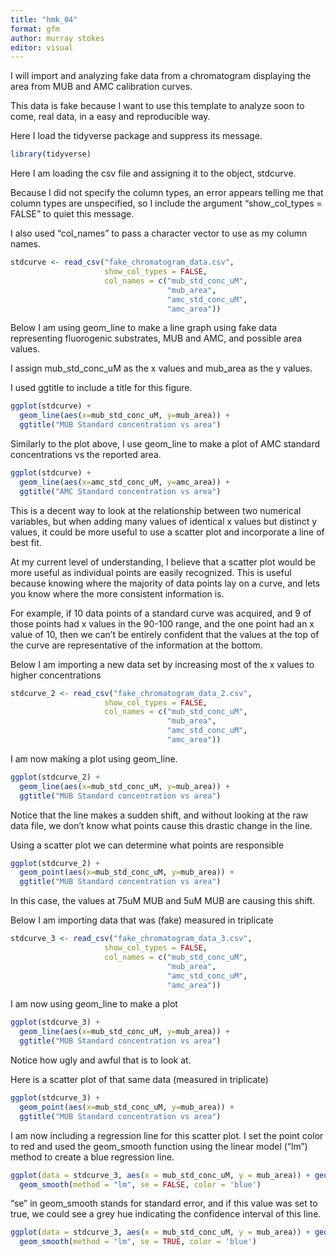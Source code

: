 ```yaml
---
title: "hmk_04"
format: gfm
author: murray stokes
editor: visual
---
```


I will import and analyzing fake data from a chromatogram displaying the area from MUB and AMC calibration curves.

This data is fake because I want to use this template to analyze soon to come, real data, in a easy and reproducible way.

Here I load the tidyverse package and suppress its message.

```r
library(tidyverse)
```

Here I am loading the csv file and assigning it to the object, stdcurve.

Because I did not specify the column types, an error appears telling me that column types are unspecified, so I include the argument "show_col_types = FALSE" to quiet this message.

I also used "col_names" to pass a character vector to use as my column names.

```r
stdcurve <- read_csv("fake_chromatogram_data.csv",
                     show_col_types = FALSE,
                     col_names = c("mub_std_conc_uM",
                                   "mub_area",
                                   "amc_std_conc_uM",
                                   "amc_area"))
```

Below I am using geom_line to make a line graph using fake data representing fluorogenic substrates, MUB and AMC, and possible area values.

I assign mub_std_conc_uM as the x values and mub_area as the y values.

I used ggtitle to include a title for this figure.

```r
ggplot(stdcurve) +
  geom_line(aes(x=mub_std_conc_uM, y=mub_area)) +
  ggtitle("MUB Standard concentration vs area")
```

Similarly to the plot above, I use geom_line to make a plot of AMC standard concentrations vs the reported area.

```r
ggplot(stdcurve) +
  geom_line(aes(x=amc_std_conc_uM, y=amc_area)) +
  ggtitle("AMC Standard concentration vs area")
```

This is a decent way to look at the relationship between two numerical variables, but when adding many values of identical x values but distinct y values, it could be more useful to use a scatter plot and incorporate a line of best fit.

At my current level of understanding, I believe that a scatter plot would be more useful as individual points are easily recognized. This is useful because knowing where the majority of data points lay on a curve, and lets you know where the more consistent information is.

For example, if 10 data points of a standard curve was acquired, and 9 of those points had x values in the 90-100 range, and the one point had an x value of 10, then we can't be entirely confident that the values at the top of the curve are representative of the information at the bottom.

Below I am importing a new data set by increasing most of the x values to higher concentrations

```r
stdcurve_2 <- read_csv("fake_chromatogram_data_2.csv",
                     show_col_types = FALSE,
                     col_names = c("mub_std_conc_uM",
                                   "mub_area",
                                   "amc_std_conc_uM",
                                   "amc_area"))
```

I am now making a plot using geom_line.

```r
ggplot(stdcurve_2) +
  geom_line(aes(x=mub_std_conc_uM, y=mub_area)) +
  ggtitle("MUB Standard concentration vs area")
```

Notice that the line makes a sudden shift, and without looking at the raw data file, we don't know what points cause this drastic change in the line.

Using a scatter plot we can determine what points are responsible

```r
ggplot(stdcurve_2) +
  geom_point(aes(x=mub_std_conc_uM, y=mub_area)) +
  ggtitle("MUB Standard concentration vs area")
```

In this case, the values at 75uM MUB and 5uM MUB are causing this shift.

Below I am importing data that was (fake) measured in triplicate

```r
stdcurve_3 <- read_csv("fake_chromatogram_data_3.csv",
                     show_col_types = FALSE,
                     col_names = c("mub_std_conc_uM",
                                   "mub_area",
                                   "amc_std_conc_uM",
                                   "amc_area"))
```

I am now using geom_line to make a plot

```r
ggplot(stdcurve_3) +
  geom_line(aes(x=mub_std_conc_uM, y=mub_area)) +
  ggtitle("MUB Standard concentration vs area")
```

Notice how ugly and awful that is to look at.

Here is a scatter plot of that same data (measured in triplicate)

```r
ggplot(stdcurve_3) +
  geom_point(aes(x=mub_std_conc_uM, y=mub_area)) +
  ggtitle("MUB Standard concentration vs area")
```

I am now including a regression line for this scatter plot. I set the point color to red and used the geom_smooth function using the linear model ("lm") method to create a blue regression line.

```r
ggplot(data = stdcurve_3, aes(x = mub_std_conc_uM, y = mub_area)) + geom_point(color = 'red') +
  geom_smooth(method = "lm", se = FALSE, color = 'blue')
```

"se" in geom_smooth stands for standard error, and if this value was set to true, we could see a grey hue indicating the confidence interval of this line.

```r
ggplot(data = stdcurve_3, aes(x = mub_std_conc_uM, y = mub_area)) + geom_point(color = 'red') +
  geom_smooth(method = "lm", se = TRUE, color = 'blue')
```
